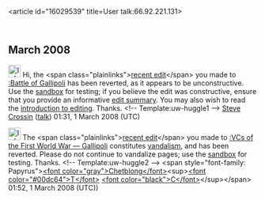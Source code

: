 <article id="16029539" title=User talk:66.92.221.131>
	<talkpage id="16029539" title="User talk:66.92.221.131">

== March 2008 ==

[[Image:Information.png|25px|left]] Hi, the &lt;span class=&quot;plainlinks&quot;&gt;[http://en.wikipedia.org/wiki/Battle_of_Gallipoli?diff=195028281 recent edit]&lt;/span&gt; you made to [[:Battle of Gallipoli]] has been reverted, as it appears to be unconstructive. Use the [[Wikipedia:Sandbox|sandbox]] for testing; if you believe the edit was constructive, ensure that you provide an informative [[Help:Edit summary|edit summary]]. You may also wish to read the [[Wikipedia:Introduction|introduction to editing]]. Thanks. &lt;!-- Template:uw-huggle1 --&gt; [[User:Cro0016|Steve Crossin]] ([[User talk:Cro0016|talk]]) 01:31, 1 March 2008 (UTC)

[[Image:Information.png|25px|left]] The &lt;span class=&quot;plainlinks&quot;&gt;[http://en.wikipedia.org/wiki/VCs_of_the_First_World_War_—_Gallipoli?diff=195031088 recent edit]&lt;/span&gt; you made to [[:VCs of the First World War — Gallipoli]] constitutes [[Wikipedia:Vandalism|vandalism]], and has been reverted. Please do not continue to vandalize pages; use the [[Wikipedia:Sandbox|sandbox]] for testing. Thanks. &lt;!-- Template:uw-huggle2 --&gt; &lt;span style=&quot;font-family: Papyrus&quot;&gt;[[User:Chetblong|&lt;font color=&quot;gray&quot;&gt;Chetblong&lt;/font&gt;]]&lt;sup&gt;[[User talk:Chetblong|&lt;font color=&quot;#00dc64&quot;&gt;T&lt;/font&gt;]] [[Special:Contributions/Chetblong|&lt;font color=&quot;black&quot;&gt;C&lt;/font&gt;]]&lt;/sup&gt;&lt;/span&gt; 01:52, 1 March 2008 (UTC))
	</talkpage>
</article>
